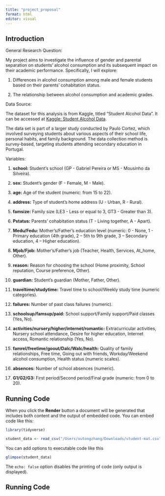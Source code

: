 ```yaml
---
title: "project_proposal"
format: html
editor: visual
---
```


## Introduction

General Research Question:

My project aims to investigate the influence of gender and parental separation on students' alcohol consumption and its subsequent impact on their academic performance. Specifically, I will explore:

1.  Differences in alcohol consumption among male and female students based on their parents' cohabitation status.

2.  The relationship between alcohol consumption and academic grades.

Data Source:

The dataset for this analysis is from Kaggle, titled "Student Alcohol Data". It can be accessed at [Kaggle: Student Alcohol Data](https://www.kaggle.com/datasets/mahmoudshogaa/student-alcholoh-data/).

The data set is part of a larger study conducted by Paulo Cortez, which involved surveying students about various aspects of their school life, personal habits, and family background. The data collection method is survey-based, targeting students attending secondary education in Portugal.

Variables:

1.  **school:** Student's school (GP - Gabriel Pereira or MS - Mousinho da Silveira).

2.  **sex:** Student's gender (F - Female, M - Male).

3.  **age:** Age of the student (numeric: from 15 to 22).

4.  **address:** Type of student's home address (U - Urban, R - Rural).

5.  **famsize:** Family size (LE3 - Less or equal to 3, GT3 - Greater than 3).

6.  **Pstatus:** Parents' cohabitation status (T - Living together, A - Apart).

7.  **Medu/Fedu:** Mother's/Father's education level (numeric: 0 - None, 1 - Primary education (4th grade), 2 -- 5th to 9th grade, 3 -- Secondary education, 4 -- Higher education).

8.  **Mjob/Fjob:** Mother's/Father's job (Teacher, Health, Services, At_home, Other).

9.  **reason:** Reason for choosing the school (Home proximity, School reputation, Course preference, Other).

10. **guardian:** Student's guardian (Mother, Father, Other).

11. **traveltime/studytime:** Travel time to school/Weekly study time (numeric categories).

12. **failures:** Number of past class failures (numeric).

13. **schoolsup/famsup/paid:** School support/Family support/Paid classes (Yes, No).

14. **activities/nursery/higher/internet/romantic:** Extracurricular activities, Nursery school attendance, Desire for higher education, Internet access, Romantic relationship (Yes, No).

15. **famrel/freetime/goout/Dalc/Walc/health:** Quality of family relationships, Free time, Going out with friends, Workday/Weekend alcohol consumption, Health status (numeric scales).

16. **absences:** Number of school absences (numeric).

17. **G1/G2/G3:** First period/Second period/Final grade (numeric: from 0 to 20).

## Running Code

When you click the **Render** button a document will be generated that includes both content and the output of embedded code. You can embed code like this:

```r
library(tidyverse)

student_data <- read_csv("/Users/xutongzhang/Downloads/student-mat.csv")
```

You can add options to executable code like this

```r
glimpse(student_data)
```

The `echo: false` option disables the printing of code (only output is displayed).

## Running Code
